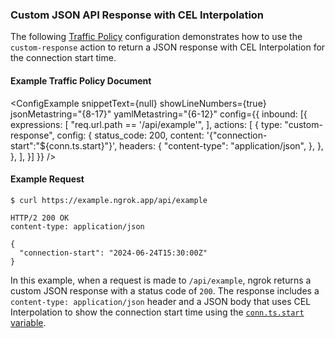 
### Custom JSON API Response with CEL Interpolation

The following [Traffic Policy](/docs/http/traffic-policy/index.mdx) 
configuration demonstrates how to use the `custom-response` action to return a 
JSON response with CEL Interpolation for the connection start time.

#### Example Traffic Policy Document

<ConfigExample
  snippetText={null}
  showLineNumbers={true}
  jsonMetastring="{8-17}"
  yamlMetastring="{6-12}"
	config={{
		inbound: [{
			expressions: [
				"req.url.path == '/api/example'",
			],
			actions: [
				{
					type: "custom-response",
					config: {
						status_code: 200,
						content: '{"connection-start":"${conn.ts.start}"}',
						headers: {
							"content-type": "application/json",
						},
					},
				},
			],
		}]
	}}
/>

#### Example Request

```shell
$ curl https://example.ngrok.app/api/example
```

```http
HTTP/2 200 OK
content-type: application/json

{
  "connection-start": "2024-06-24T15:30:00Z"
}
```

In this example, when a request is made to `/api/example`, ngrok returns a 
custom JSON response with a status code of `200`. The response includes a 
`content-type: application/json` header and a JSON body that uses CEL 
Interpolation to show the connection start time using the [`conn.ts.start`
variable](/docs/http/traffic-policy/expressions/variables/#conntsstart).